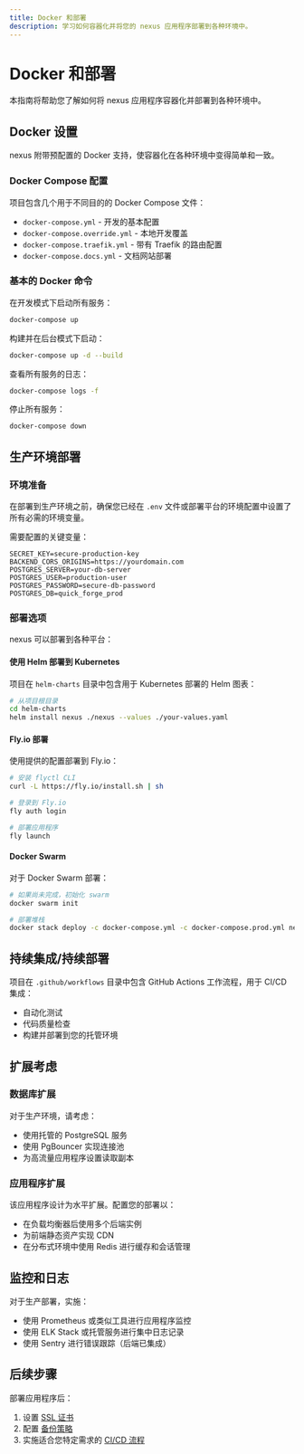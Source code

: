 ```yaml
---
title: Docker 和部署
description: 学习如何容器化并将您的 nexus 应用程序部署到各种环境中。
---
```


# Docker 和部署

本指南将帮助您了解如何将 nexus 应用程序容器化并部署到各种环境中。

## Docker 设置

nexus 附带预配置的 Docker 支持，使容器化在各种环境中变得简单和一致。

### Docker Compose 配置

项目包含几个用于不同目的的 Docker Compose 文件：

- `docker-compose.yml` - 开发的基本配置
- `docker-compose.override.yml` - 本地开发覆盖
- `docker-compose.traefik.yml` - 带有 Traefik 的路由配置
- `docker-compose.docs.yml` - 文档网站部署

### 基本的 Docker 命令

在开发模式下启动所有服务：

```bash
docker-compose up
```

构建并在后台模式下启动：

```bash
docker-compose up -d --build
```

查看所有服务的日志：

```bash
docker-compose logs -f
```

停止所有服务：

```bash
docker-compose down
```

## 生产环境部署

### 环境准备

在部署到生产环境之前，确保您已经在 `.env` 文件或部署平台的环境配置中设置了所有必需的环境变量。

需要配置的关键变量：

```
SECRET_KEY=secure-production-key
BACKEND_CORS_ORIGINS=https://yourdomain.com
POSTGRES_SERVER=your-db-server
POSTGRES_USER=production-user
POSTGRES_PASSWORD=secure-db-password
POSTGRES_DB=quick_forge_prod
```

### 部署选项

nexus 可以部署到各种平台：

#### 使用 Helm 部署到 Kubernetes

项目在 `helm-charts` 目录中包含用于 Kubernetes 部署的 Helm 图表：

```bash
# 从项目根目录
cd helm-charts
helm install nexus ./nexus --values ./your-values.yaml
```

#### Fly.io 部署

使用提供的配置部署到 Fly.io：

```bash
# 安装 flyctl CLI
curl -L https://fly.io/install.sh | sh

# 登录到 Fly.io
fly auth login

# 部署应用程序
fly launch
```

#### Docker Swarm

对于 Docker Swarm 部署：

```bash
# 如果尚未完成，初始化 swarm
docker swarm init

# 部署堆栈
docker stack deploy -c docker-compose.yml -c docker-compose.prod.yml nexus
```

## 持续集成/持续部署

项目在 `.github/workflows` 目录中包含 GitHub Actions 工作流程，用于 CI/CD 集成：

- 自动化测试
- 代码质量检查
- 构建并部署到您的托管环境

## 扩展考虑

### 数据库扩展

对于生产环境，请考虑：
- 使用托管的 PostgreSQL 服务
- 使用 PgBouncer 实现连接池
- 为高流量应用程序设置读取副本

### 应用程序扩展

该应用程序设计为水平扩展。配置您的部署以：
- 在负载均衡器后使用多个后端实例
- 为前端静态资产实现 CDN
- 在分布式环境中使用 Redis 进行缓存和会话管理

## 监控和日志

对于生产部署，实施：
- 使用 Prometheus 或类似工具进行应用程序监控
- 使用 ELK Stack 或托管服务进行集中日志记录
- 使用 Sentry 进行错误跟踪（后端已集成）

## 后续步骤

部署应用程序后：
1. 设置 [SSL 证书](/zh/docs/deployment/ssl)
2. 配置 [备份策略](/zh/docs/deployment/backups)
3. 实施适合您特定需求的 [CI/CD 流程](/zh/docs/deployment/ci-cd)
